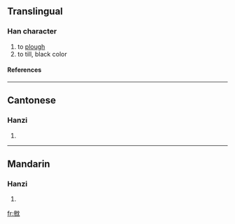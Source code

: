 ==Translingual==
===Han character===
{{Han char|rad=冖|as=13|sn=15|four=|canj=戈竹中月山 (IHLBU)}}
# to [[plough]]
# to till, black color
====References====
{{Han ref|kx=0131.080|hdz=10389.160|uh=34C4|ud=13508}}

----
==Cantonese==
===Hanzi===
{{yue-hanzi|jyut=|y=jaam3, saam2}}
# {{defn|Cantonese}}

----
==Mandarin==
===Hanzi===
{{cmn-hanzi|pin=[[zhèn]] (zhen4)|wg=chen<sup>4</sup>}}
# {{defn|Mandarin}}

[[fr:㓄]]